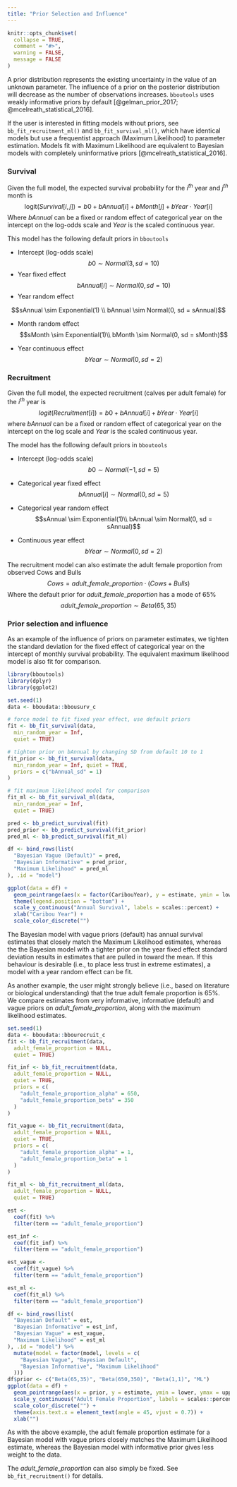 ```yaml
---
title: "Prior Selection and Influence"
---
```


<!-- # Copyright 2022 Environment and Climate Change Canada -->
<!-- # Copyright 2023 Province of Alberta -->
<!-- # Copyright 2024 Province of Alberta -->
<!-- # -->
<!-- # Licensed under the Apache License, Version 2.0 (the "License"); -->
<!-- # you may not use this file except in compliance with the License. -->
<!-- # You may obtain a copy of the License at -->
<!-- # -->
<!-- # http://www.apache.org/licenses/LICENSE-2.0 -->
<!-- # -->
<!-- # Unless required by applicable law or agreed to in writing, software -->
<!-- # distributed under the License is distributed on an "AS IS" BASIS, -->
<!-- # WITHOUT WARRANTIES OR CONDITIONS OF ANY KIND, either express or implied. -->
<!-- # See the License for the specific language governing permissions and -->
<!-- # limitations under the License. -->

```r
knitr::opts_chunk$set(
  collapse = TRUE,
  comment = "#>",
  warning = FALSE,
  message = FALSE
)
```

A prior distribution represents the existing uncertainty in the value of an unknown parameter. 
The influence of a prior on the posterior distribution will decrease as the number of observations increases. 
`bboutools` uses weakly informative priors by default [@gelman_prior_2017; @mcelreath_statistical_2016].  

If the user is interested in fitting models without priors, see `bb_fit_recruitment_ml()` and `bb_fit_survival_ml()`, which have identical models but use a frequentist approach (Maximum Likelihood) to parameter estimation. 
Models fit with Maximum Likelihood are equivalent to Bayesian models with completely uninformative priors [@mcelreath_statistical_2016].  

### Survival

Given the full model, the expected survival probability for the $i^{th}$ year and $j^{th}$ month is
$$\text{logit}(Survival[i,j]) = b0 + bAnnual[i] + bMonth[j] + bYear \cdot Year[i]$$
Where $bAnnual$ can be a fixed or random effect of categorical year on the intercept on the log-odds scale and $Year$ is the scaled continuous year.  

This model has the following default priors in `bboutools`

- Intercept (log-odds scale)
$$b0 \sim Normal(3, sd = 10)$$
- Year fixed effect
$$bAnnual[i] \sim Normal(0, sd = 10)$$
- Year random effect

$$sAnnual \sim Exponential(1) \\
bAnnual \sim Normal(0, sd = sAnnual)$$

- Month random effect
$$sMonth \sim Exponential(1)\\
bMonth \sim Normal(0, sd = sMonth)$$

- Year continuous effect
$$bYear \sim Normal(0, sd = 2)$$

### Recruitment

Given the full model, the expected recruitment (calves per adult female) for the $i^{th}$ year is
$$logit(Recruitment[i]) = b0 + bAnnual[i] + bYear \cdot Year[i]$$
where $bAnnual$ can be a fixed or random effect of categorical year on the intercept on the log scale and $Year$ is the scaled continuous year. 

The model has the following default priors in `bboutools`

- Intercept (log-odds scale)
$$b0 \sim Normal(-1, sd = 5)$$

- Categorical year fixed effect
$$bAnnual[i] \sim Normal(0, sd = 5)$$

- Categorical year random effect
$$sAnnual \sim Exponential(1)\\
bAnnual \sim Normal(0, sd = sAnnual)$$

- Continuous year effect
$$bYear \sim Normal(0, sd = 2)$$ 


The recruitment model can also estimate the adult female proportion from observed Cows and Bulls
$$Cows = adult\_female\_proportion \cdot (Cows + Bulls)$$
Where the default prior for $adult\_female\_proportion$ has a mode of 65%
$$adult\_female\_proportion \sim Beta(65, 35)$$  

### Prior selection and influence

As an example of the influence of priors on parameter estimates, we tighten the standard deviation for the fixed effect of categorical year on the intercept of monthly survival probability.
The equivalent maximum likelihood model is also fit for comparison.

```r
library(bboutools)
library(dplyr)
library(ggplot2)
```

```r
set.seed(1)
data <- bboudata::bbousurv_c

# force model to fit fixed year effect, use default priors
fit <- bb_fit_survival(data, 
  min_random_year = Inf, 
  quiet = TRUE)

# tighten prior on bAnnual by changing SD from default 10 to 1
fit_prior <- bb_fit_survival(data,
  min_random_year = Inf, quiet = TRUE,
  priors = c("bAnnual_sd" = 1)
)

# fit maximum likelihood model for comparison
fit_ml <- bb_fit_survival_ml(data, 
  min_random_year = Inf, 
  quiet = TRUE)
```

```r
pred <- bb_predict_survival(fit)
pred_prior <- bb_predict_survival(fit_prior)
pred_ml <- bb_predict_survival(fit_ml)

df <- bind_rows(list(
  "Bayesian Vague (Default)" = pred,
  "Bayesian Informative" = pred_prior,
  "Maximum Likelihood" = pred_ml
), .id = "model")

ggplot(data = df) +
  geom_pointrange(aes(x = factor(CaribouYear), y = estimate, ymin = lower, ymax = upper, color = model), position = position_dodge(width = 0.5)) +
  theme(legend.position = "bottom") +
  scale_y_continuous("Annual Survival", labels = scales::percent) +
  xlab("Caribou Year") +
  scale_color_discrete("")
```

The Bayesian model with vague priors (default) has annual survival estimates that closely match the Maximum Likelihood estimates, whereas the the Bayesian model with a tighter prior on the year fixed effect standard deviation results in estimates that are pulled in toward the mean.
If this behaviour is desirable (i.e., to place less trust in extreme estimates), a model with a year random effect can be fit.

As another example, the user might strongly believe (i.e., based on literature or biological understanding) that the true adult female proportion is 65%.
We compare estimates from very informative, informative (default) and vague priors on $adult\_female\_proportion$, along with the maximum likelihood estimates.

```r
set.seed(1)
data <- bboudata::bbourecruit_c
fit <- bb_fit_recruitment(data, 
  adult_female_proportion = NULL, 
  quiet = TRUE)

fit_inf <- bb_fit_recruitment(data,
  adult_female_proportion = NULL, 
  quiet = TRUE,
  priors = c(
    "adult_female_proportion_alpha" = 650,
    "adult_female_proportion_beta" = 350
  )
)

fit_vague <- bb_fit_recruitment(data,
  adult_female_proportion = NULL, 
  quiet = TRUE,
  priors = c(
    "adult_female_proportion_alpha" = 1,
    "adult_female_proportion_beta" = 1
  )
)

fit_ml <- bb_fit_recruitment_ml(data, 
  adult_female_proportion = NULL,
  quiet = TRUE)

```

```r
est <-
  coef(fit) %>%
  filter(term == "adult_female_proportion")

est_inf <-
  coef(fit_inf) %>%
  filter(term == "adult_female_proportion")

est_vague <-
  coef(fit_vague) %>%
  filter(term == "adult_female_proportion")

est_ml <-
  coef(fit_ml) %>%
  filter(term == "adult_female_proportion")

df <- bind_rows(list(
  "Bayesian Default" = est,
  "Bayesian Informative" = est_inf,
  "Bayesian Vague" = est_vague,
  "Maximum Likelihood" = est_ml
), .id = "model") %>%
  mutate(model = factor(model, levels = c(
    "Bayesian Vague", "Bayesian Default",
    "Bayesian Informative", "Maximum Likelihood"
  )))
df$prior <- c("Beta(65,35)", "Beta(650,350)", "Beta(1,1)", "ML")
ggplot(data = df) +
  geom_pointrange(aes(x = prior, y = estimate, ymin = lower, ymax = upper, color = model), position = position_dodge(width = 2)) +
  scale_y_continuous("Adult Female Proportion", labels = scales::percent, limits = c(0.65, 0.8)) +
  scale_color_discrete("") +
  theme(axis.text.x = element_text(angle = 45, vjust = 0.7)) +
  xlab("")
```


As with the above example, the adult female proportion estimate for a Bayesian model with vague priors closely matches the Maximum Likelihood estimate, whereas the Bayesian model with informative prior gives less weight to the data.

The $adult\_female\_proportion$ can also simply be fixed. 
See `bb_fit_recruitment()` for details.
